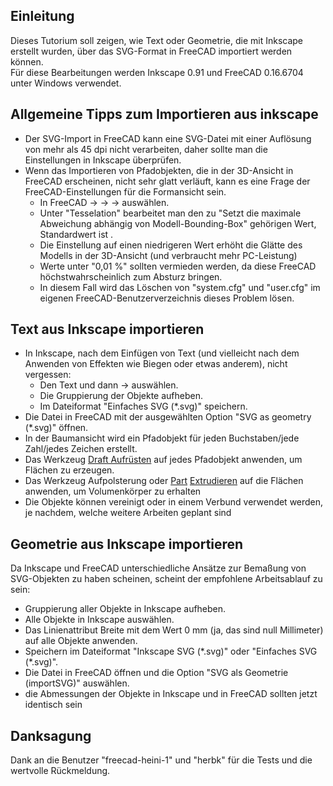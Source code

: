 <languages/>

{{TutorialInfo/de
|Topic=Import von Text und Geometrie aus Inkscape
|Level=Anfänger
|Time=30 Minuten
|Author=r-frank
|FCVersion=0.16.6704
|Files=
}}

<span id="Introduction"></span>
==Einleitung==

Dieses Tutorium soll zeigen, wie Text oder Geometrie, die mit Inkscape erstellt wurden, über das SVG-Format in FreeCAD importiert werden können.<br />
Für diese Bearbeitungen werden Inkscape 0.91 und FreeCAD 0.16.6704 unter Windows verwendet.

<span id="General_tips_for_importing_from_inkscape"></span>
== Allgemeine Tipps zum Importieren aus inkscape ==

*Der SVG-Import in FreeCAD kann eine SVG-Datei mit einer Auflösung von mehr als 45 dpi nicht verarbeiten, daher sollte man die Einstellungen in Inkscape überprüfen.
*Wenn das Importieren von Pfadobjekten, die in der 3D-Ansicht in FreeCAD erscheinen, nicht sehr glatt verläuft, kann es eine Frage der FreeCAD-Einstellungen für die Formansicht sein.
**In FreeCAD {{KEY|Bearbeiten}} → {{KEY|Voreinstellungen}} → {{KEY|Part Design}} → {{KEY|Formansicht}} auswählen.
**Unter "Tesselation" bearbeitet man den zu "Setzt die maximale Abweichung abhängig von Modell-Bounding-Box" gehörigen Wert, Standardwert ist {{Value|0,5 %}}.
**Die Einstellung auf einen niedrigeren Wert erhöht die Glätte des Modells in der 3D-Ansicht (und verbraucht mehr PC-Leistung)
**Werte unter "0,01 %" sollten vermieden werden, da diese FreeCAD höchstwahrscheinlich zum Absturz bringen.
**In diesem Fall wird das Löschen von "system.cfg" und "user.cfg" im eigenen FreeCAD-Benutzerverzeichnis dieses Problem lösen.

<span id="Importing_text_from_inkscape"></span>
==Text aus Inkscape importieren==

*In Inkscape, nach dem Einfügen von Text (und vielleicht nach dem Anwenden von Effekten wie Biegen oder etwas anderem), nicht vergessen:
**Den Text und dann {{KEY| Pfad}} → {{KEY| Objekt zu Pfad}} auswählen.
**Die Gruppierung der Objekte aufheben.
**Im Dateiformat "Einfaches SVG (*.svg)" speichern.
*Die Datei in FreeCAD mit der ausgewählten Option "SVG as geometry (*.svg)" öffnen.
*In der Baumansicht wird ein Pfadobjekt für jeden Buchstaben/jede Zahl/jedes Zeichen erstellt.
*Das Werkzeug [[Draft_Upgrade/de|Draft Aufrüsten]] auf jedes Pfadobjekt anwenden, um Flächen zu erzeugen.
*Das Werkzeug Aufpolsterung oder [[Part Workbench/de|Part]] [[Part Extrude/de|Extrudieren]] auf die Flächen anwenden, um Volumenkörper zu erhalten
*Die Objekte können vereinigt oder in einem Verbund verwendet werden, je nachdem, welche weitere Arbeiten geplant sind

<span id="Importing_geometry_from_inkscape"></span>
==Geometrie aus Inkscape importieren==

Da Inkscape und FreeCAD unterschiedliche Ansätze zur Bemaßung von SVG-Objekten zu haben scheinen, scheint der empfohlene Arbeitsablauf zu sein:
*Gruppierung aller Objekte in Inkscape aufheben.
*Alle Objekte in Inkscape auswählen.
*Das Linienattribut Breite mit dem Wert 0 mm (ja, das sind null Millimeter) auf alle Objekte anwenden.
*Speichern im Dateiformat "Inkscape SVG (*.svg)" oder "Einfaches SVG (*.svg)".
*Die Datei in FreeCAD öffnen und die Option "SVG als Geometrie (importSVG)" auswählen.
*die Abmessungen der Objekte in Inkscape und in FreeCAD sollten jetzt identisch sein

<span id="Credits"></span>
==Danksagung==

Dank an die Benutzer "freecad-heini-1" und "herbk" für die Tests und die wertvolle Rückmeldung.